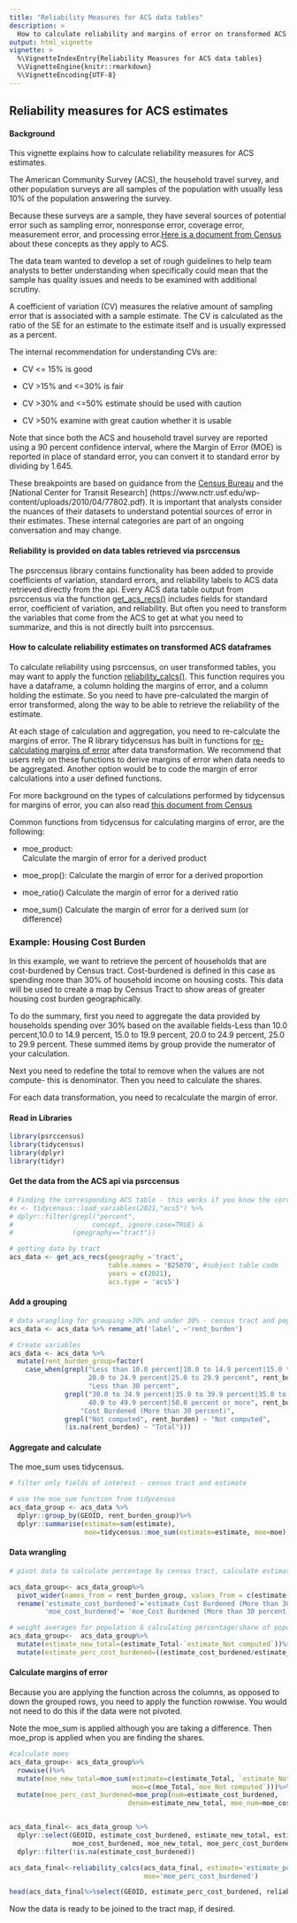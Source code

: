 ```yaml
---
title: "Reliability Measures for ACS data tables"
description: >
  How to calculate reliability and margins of error on transformed ACS data.
output: html_vignette
vignette: >
  %\VignetteIndexEntry{Reliability Measures for ACS data tables}
  %\VignetteEngine{knitr::rmarkdown}
  %\VignetteEncoding{UTF-8}
---
```

## Reliability measures for ACS estimates


#### Background
This vignette explains how to calculate reliability measures for ACS estimates.

The American Community Survey (ACS), the household travel survey, and other population surveys are all samples of the population with usually less 10% of the population answering the survey.

Because these surveys are a sample, they have several sources of potential error such as sampling error, nonresponse error, coverage error, measurement error, and processing error.[Here is a document from Census](https://www.census.gov/content/dam/Census/library/publications/2018/acs/acs_general_handbook_2018_ch07.pdf) about these concepts as they apply to ACS.

The data team wanted to develop a set of rough guidelines to help team analysts to better understanding when specifically could mean that the sample has quality issues and needs to be examined with additional scrutiny. 

A coefficient of variation (CV) measures the relative amount of sampling error that is associated with a sample estimate. The CV is calculated as the ratio of the SE for an estimate to the estimate itself and is usually expressed as a percent.

The internal recommendation for understanding CVs are:

* CV <= 15% is good  

* CV >15% and <=30% is fair

* CV >30% and <=50% estimate should be used with caution

* CV >50% examine with great caution whether it is usable

Note that since both the ACS and household travel survey are reported using a 90 percent confidence interval, where the Margin of Error (MOE) is reported in place of standard error, you can convert it to standard error by dividing by 1.645.

These breakpoints are based on guidance from the [Census Bureau](https://ofm.wa.gov/sites/default/files/public/legacy/pop/acs/ofm_acs_user_guide.pdf) and the [National Center for Transit Research] (https://www.nctr.usf.edu/wp-content/uploads/2010/04/77802.pdf). It is important that analysts consider the nuances of their datasets to understand potential sources of error in their estimates. These internal categories are part of an ongoing conversation and may change.

####  Reliability is provided on data tables retrieved via psrccensus
The psrccensus library contains functionality has been added to provide coefficients of variation, standard errors, and reliability labels to ACS data retrieved directly from the api. Every ACS data table output from psrccensus via the function [get_acs_recs()](https://psrc.github.io/psrccensus/reference/get_acs_recs.html) includes fields for standard error, coefficient of variation, and reliability. But often you need to transform the variables that come from the ACS to get at what you need to summarize, and this is not directly built into psrccensus.

#### How to calculate reliability estimates on transformed ACS dataframes
To calculate reliability using psrccensus, on user transformed tables, you may want to apply the function [reliability_calcs()](https://psrc.github.io/psrccensus/reference/reliability_calcs.html). This function requires you have a dataframe, a column holding the margins of error, and a column holding the estimate. So you need to have pre-calculated the margin of error transformed, along the way to be able to retrieve the reliability of the estimate.


At each stage of calculation and aggregation, you need to re-calculate the margins of error. The R library tidycensus has built in functions for [re-calculating margins of error](https://walker-data.com/tidycensus/articles/margins-of-error.html) after data transformation. We recommend that users rely on these functions to derive margins of error when data needs to be aggregated. Another option would be to code the margin of error calculations into a user defined functions.

For more background on the types of calculations performed by tidycensus for margins of error, you can also read [this document from Census]([This document from Census](https://www.census.gov/content/dam/Census/library/publications/2018/acs/acs_general_handbook_2018_ch08.pdf) provides background on how to estimate margins of error on user derived estimates)

Common functions from tidycensus for calculating margins of error, are the following:

* moe_product: 	
Calculate the margin of error for a derived product

* moe_prop():
	Calculate the margin of error for a derived proportion
	
* moe_ratio()
Calculate the margin of error for a derived ratio

* moe_sum()
Calculate the margin of error for a derived sum (or difference)


### Example: Housing Cost Burden

In this example, we want to retrieve the percent of households that are cost-burdened by Census tract. Cost-burdened is defined in this case as spending more than 30% of household income on housing costs. This data will be used to create a map by Census Tract to show areas of greater housing cost burden geographically.

To do the summary, first you need to aggregate the data provided by households spending over 30% based on the available fields-Less than 10.0 percent,10.0 to 14.9 percent, 15.0 to 19.9 percent, 20.0 to 24.9 percent, 25.0 to 29.9 percent. These summed items by group provide the numerator of your calculation.

Next you need to redefine the total to remove when the values are not compute- this is denominator. Then you need to calculate the shares.

For each data transformation, you need to recalculate the margin of error.

#### Read in Libraries

```r
library(psrccensus)
library(tidycensus)
library(dplyr)
library(tidyr)
```



#### Get the data from the ACS api via psrccensus

```r
# Finding the corresponding ACS table - this works if you know the correct concept label. If not, another option would be to visit https://data.census.gov/table and search for the right subject table and skip to the next step ----
#x <- tidycensus::load_variables(2021,"acs5") %>% 
# dplyr::filter(grepl("percent",
#                    concept, ignore.case=TRUE) & 
#               (geography=="tract"))

# getting data by tract
acs_data <- get_acs_recs(geography ='tract', 
                         table.names = 'B25070', #subject table code
                         years = c(2021),
                         acs.type = 'acs5')
```

#### Add a grouping 
```r
# data wrangling for grouping >30% and under 30% - census tract and population
acs_data <- acs_data %>% rename_at('label', ~'rent_burden')

# Create variables
acs_data <- acs_data %>% 
  mutate(rent_burden_group=factor(
    case_when(grepl("Less than 10.0 percent|10.0 to 14.9 percent|15.0 to 19.9 percent|
                    20.0 to 24.9 percent|25.0 to 29.9 percent", rent_burden) ~
                    "Less than 30 percent",
              grepl("30.0 to 34.9 percent|35.0 to 39.9 percent|35.0 to 39.9 percent|
                    40.0 to 49.9 percent|50.0 percent or more", rent_burden) ~ 
                  "Cost Burdened (More than 30 percent)",
              grepl("Not computed", rent_burden) ~ "Not computed",
              !is.na(rent_burden) ~ "Total")))
```


#### Aggregate and calculate
The moe_sum uses tidycensus.
```r
# filter only fields of interest - census tract and estimate

# use the moe_sum function from tidycensus
acs_data_group <- acs_data %>% 
  dplyr::group_by(GEOID, rent_burden_group)%>%
  dplyr::summarise(estimate=sum(estimate), 
                   moe=tidycensus::moe_sum(estimate=estimate, moe=moe))


```

#### Data wrangling
```r
# pivot data to calculate percentage by census tract, calculate estimates

acs_data_group<- acs_data_group%>%   
  pivot_wider(names_from = rent_burden_group, values_from = c(estimate,moe))%>%
  rename('estimate_cost_burdened'='estimate_Cost Burdened (More than 30 percent)',
         'moe_cost_burdened'= 'moe_Cost Burdened (More than 30 percent)')

# weight averages for population & calculating percentage/share of population per tract instead of integer
acs_data_group<-  acs_data_group%>%
  mutate(estimate_new_total=(estimate_Total-`estimate_Not computed`))%>%
  mutate(estimate_perc_cost_burdened=((estimate_cost_burdened/estimate_new_total)))
```

####  Calculate margins of error

Because you are applying the function across the columns, as opposed to down the grouped rows, you need to apply the function rowwise. You would not need to do this if the data were not pivoted.

Note the moe_sum is applied although you are taking a difference. Then moe_prop is applied when you are finding the shares. 
```r
#calculate moes
acs_data_group<- acs_data_group%>%
  rowwise()%>%
  mutate(moe_new_total=moe_sum(estimate=c(estimate_Total, `estimate_Not computed`), 
                               moe=c(moe_Total,`moe_Not computed`)))%>%
  mutate(moe_perc_cost_burdened=moe_prop(num=estimate_cost_burdened,
                              denom=estimate_new_total, moe_num=moe_cost_burdened, moe_denom=moe_new_total))


acs_data_final<- acs_data_group %>% 
  dplyr::select(GEOID, estimate_cost_burdened, estimate_new_total, estimate_perc_cost_burdened,
                moe_cost_burdened, moe_new_total, moe_perc_cost_burdened) %>%
  dplyr::filter(!is.na(estimate_cost_burdened))

acs_data_final<-reliability_calcs(acs_data_final, estimate='estimate_perc_cost_burdened', 
                                  moe='moe_perc_cost_burdened')

head(acs_data_final%>%select(GEOID, estimate_perc_cost_burdened, reliability))
```

Now the data is ready to be joined to the tract map, if desired.
